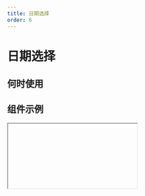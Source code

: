 ```yaml
---
title: 日期选择
order: 6
---
```


# 日期选择

## 何时使用

## 组件示例

<Iframe url="https://pre-yida-performance3.alibaba-inc.com/developer/date-field-v2?isRenderNav=false" />

## 组件属性

| 属性名 | 属性code | 类型 | 数据示例 | 动态属性 | 备注 |
| :--- | :--- | :--- | :--- | :--- | :--- |
| 标题 | label | String | "标题" | 是 |  |
| 值 | fieldData | Object | {value: 1505894659813} | 是 |  |
| 标题位置 | labelAlign | String | “left” | 否 | 可选值：“left”,”top”,”inset" |
| 标题宽度 | labelColSpan | Number | 4 | 否 |  |
| 标题偏移 | labelColOffset | Number  | 0 | 否 |  |
| 内容宽度 | wrapperColSpan | Number  | 0 | 否 |  |
| 内容偏移 | wrapperColOffset | Number  | 0 | 否 |  |
| 标题对齐 | labelTextAlign | String | “left” | 否 | 可选值：“left”,”right" |
| 提示文字 | placeholder | String | “请选择日期” | 是 |  |
| 描述信息 | tips | String | "这是一段描述信息" | 否 |  |
| 尺寸 | size | String | “small” | 否 | 可选值：“small”,”medium”,"large" |
| 状态 | behavior | String | {fieldBehavior: "NORMAL"} | 是 | fieldBehavior 可选值："NORMAL","DISABLED","READONLY","HIDDEN" |
| 格式 | format | String | "YYYY-MM-DD" | 否 | 可选值："YYYY","YYYY-MM","YYYY-MM-DD","YYYY-MM-DD HH:mm","YYYY-MM-DD HH:mm:ss" |
| 清除按钮 | hasClear | Bool | true | 否 |  |
| 每次选择日期时是否重置时间 | resetTime | Bool | false | 否 |  |
| 禁用日期函数 | disabledDate | Function | (value) => {return false;} | 否 |  |
| 校验 | validation | Array | [{type:"required"}] | 是 | 可选值：{type:"required"}, {type: "customValidate", message: "请选择今日之前的日期", param: "function validateRule(value) { return value <= new Date().getTime(); }"} |
| 值发生改变事件 | onChange | Function | ({value}) => {} | 否 |  |
| 点击确认按钮 | onOk | Function |  ({value}) => {} | 否 |  |
| 弹层展示状态变化 | onVisibleChange | Function | (visible, reason) => {} | 否 |  |

<AttrTable dataSource={[
{
  attr: '标题',
  code: 'label',
  type: 'String',
  demo: '标题',
  dafault:'',
  desc: ''
},
{
  attr: '值',
  code: 'fieldData',
  type: 'Object',
  demo: '{value: 1505894659813}',
  dafault:'',
  desc: ''
},
{
  attr: '标题位置',
  code: 'labelAlign',
  type: 'String',
  demo: '“left”',
  dafault:'',
  desc: '可选值：“left”,”top”,”inset"'
},
{
  attr: '标题宽度',
  code: 'labelColSpan',
  type: 'Number',
  demo: '4',
  dafault:'',
  desc: ''
},
{
  attr: '标题偏移',
  code: 'labelColOffset',
  type: 'Number',
  demo: '0',
  dafault:'',
  desc: ''
},
{
  attr: '内容宽度',
  code: 'wrapperColSpan',
  type: 'Number',
  demo: '0',
  dafault:'',
  desc: ''
},
{
  attr: '内容偏移',
  code: 'wrapperColOffset',
  type: 'Number',
  demo: '0',
  dafault:'',
  desc: ''
},
{
  attr: '标题对齐',
  code: 'labelTextAlign',
  type: 'String',
  demo: '“left”',
  dafault:'',
  desc: '可选值：“left”,”right"'
},
{
  attr: '提示文字',
  code: 'placeholder',
  type: 'String',
  demo: '“请选择日期”',
  dafault:'',
  desc: ''
},
{
  attr: '描述信息',
  code: 'tips',
  type: 'String',
  demo: '这是一段描述信息',
  dafault:'',
  desc: ''
},
{
  attr: '尺寸',
  code: 'size',
  type: 'String',
  demo: '“small”',
  dafault:'',
  desc: '可选值：“small”,”medium”,"large"'
},
{
  attr: '状态',
  code: 'behavior',
  type: 'String',
  demo: '{fieldBehavior: "NORMAL"}',
  dafault:'',
  desc: 'fieldBehavior 可选值："NORMAL","DISABLED","READONLY","HIDDEN"'
},
{
  attr: '格式',
  code: 'format',
  type: 'String',
  demo: '"YYYY-MM-DD" ',
  dafault:'',
  desc: '可选值："YYYY","YYYY-MM","YYYY-MM-DD","YYYY-MM-DD HH:mm","YYYY-MM-DD HH:mm:ss" '
},{
  attr: '清除按钮',
  code: 'hasClear',
  type: 'Bool',
  demo: 'true',
  dafault:'',
  desc: ''
},{
  attr: '每次选择日期时是否重置时间',
  code: 'resetTime',
  type: 'Bool',
  demo: 'false ',
  dafault:'',
  desc: ''
},{
  attr: '禁用日期函数',
  code: 'disabledDate',
  type: 'Function',
  demo: '(value) => {return false;}',
  dafault:'',
  desc: ''
},{
  attr: '值发生改变事件',
  code: 'onChange',
  type: 'Function',
  demo: '({value}) => {}',
  dafault:'',
  desc: ''
},
{
  attr: '点击确认按钮',
  code: 'onOk',
  type: 'Function',
  demo: '({value}) => {}',
  dafault:'',
  desc: ''
},
{
  attr: '弹层展示状态变化',
  code: 'onVisibleChange',
  type: 'Function',
  demo: '(visible, reason) => {} ',
  dafault:'',
  desc: ''
},
]}
/>